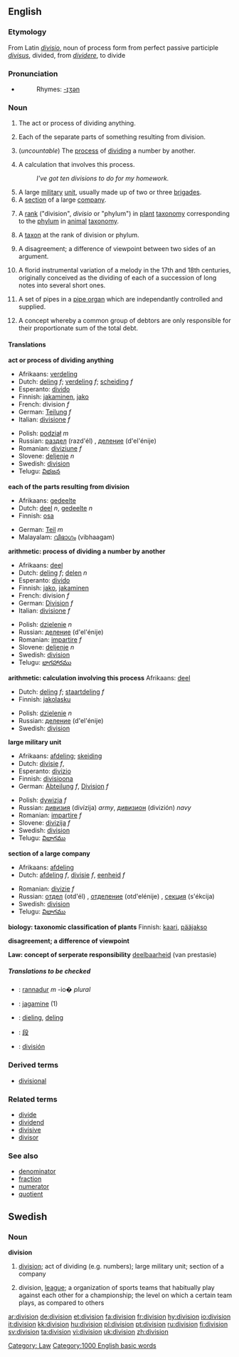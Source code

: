 {{see|división}}
==English==

===Etymology===
From Latin ''[[divisio]]'', noun of process form from perfect passive participle ''[[divisus]]'', divided, from ''[[dividere]]'', to divide

===Pronunciation===
*{{audio|en-us-division.ogg|Audio (US)}}
*:Rhymes: [[Rhymes:English:-ɪʒən|-ɪʒən]]

===Noun===
{{en-noun|s|-}}

#{{uncountable}} The act or process of dividing anything.
#Each of the separate parts of something resulting from division.
#{{arithmetic}} (''uncountable'') The [[process]] of [[divide|dividing]] a number by another.
#{{arithmetic}} A calculation that involves this process.
#:''I've got ten divisions to do for my homework.''
#A large [[military]] [[unit]], usually made up of two or three [[brigade]]s.
#A [[section]] of a large [[company]].
#{{botany}} A [[rank]] ("division", ''divisio'' or "phylum") in [[plant]] [[taxonomy]] corresponding to the [[phylum]] in [[animal]] [[taxonomy]].
#{{botany}} A [[taxon]] at the rank of division or phylum.
#A disagreement; a difference of viewpoint between two sides of an argument.
#{{music}} A florid instrumental variation of a melody in the 17th and 18th centuries, originally conceived as the dividing of each of a succession of long notes into several short ones.
#{{music}} A set of pipes in a [[pipe organ]] which are independantly controlled and supplied.
#{{law}} A concept whereby a common group of debtors are only responsible for their proportionate sum of the total debt.

====Translations====
'''act or process of dividing anything'''
{{top}}
*Afrikaans: [[verdeling]]
*Dutch: [[deling]] ''f''; [[verdeling]] ''f''; [[scheiding]] ''f''
*Esperanto: [[divido]]
*Finnish: [[jakaminen]], [[jako]]
*French: division ''f''
*German: [[Teilung]] ''f''
*Italian: [[divisione]] ''f''
{{mid}}
*Polish: [[podział]] ''m''
*Russian: [[раздел]] (razd'él) {{m}}, [[деление]] (d'el'énije) {{n}}
*Romanian: [[diviziune]] ''f''
*Slovene: [[deljenje]] ''n''
*Swedish: [[division#Swedish|division]] {{c}}
*Telugu: [[విభజన]] 
{{bottom}}

'''each of the parts resulting from division'''
{{top}}
*Afrikaans: [[gedeelte]]
*Dutch: [[deel]] ''n'', [[gedeelte]] ''n''
*Finnish: [[osa]]
{{mid}}
*German: [[Teil]] ''m''
*Malayalam: [[വിഭാഗം]] (vibhaagam)
{{bottom}}

'''arithmetic: process of dividing a number by another'''
{{top}}
*Afrikaans: [[deel]]
*Dutch: [[deling]] ''f'';  [[delen]] ''n''
*Esperanto: [[divido]]
*Finnish: [[jako]], [[jakaminen]]
*French: division ''f''
*German: [[Division]] ''f''
*Italian: [[divisione]] ''f''
{{mid}}
*Polish: [[dzielenie]] ''n''
*Russian: [[деление]] (d'el'énije) {{n}}
*Romanian: [[impartire]] ''f''
*Slovene: [[deljenje]] ''n''
*Swedish: [[division#Swedish|division]] {{c}}
*Telugu: [[భాగహారము]]
{{bottom}}

'''arithmetic: calculation involving this process'''
{{top}}
Afrikaans: [[deel]]
*Dutch: [[deling]] ''f''; [[staartdeling]] ''f''
*Finnish: [[jakolasku]]
{{mid}}
*Polish: [[dzielenie]] ''n''
*Russian: [[деление]] (d'el'énije) {{n}}
*Swedish: [[division#Swedish|division]] {{c}}
{{bottom}}

'''large military unit'''
{{top}}
*Afrikaans: [[afdeling]]; [[skeiding]]
*Dutch: [[divisie]] ''f'',
*Esperanto: [[divizio]]
*Finnish: [[divisioona]]
*German: [[Abteilung]] ''f'', [[Division]] ''f''
{{mid}}
*Polish: [[dywizja]] ''f''
*Russian: [[дивизия]] (divízija) {{f}} ''army'', [[дивизион]] (divizión) {{m}} ''navy''
*Romanian: [[impartire]] ''f''
*Slovene: [[divizija]] ''f''
*Swedish: [[division#Swedish|division]] {{c}}
*Telugu: [[విభాగము]]
{{bottom}}

'''section of a large company'''
{{top}}
*Afrikaans: [[afdeling]] 
*Dutch: [[afdeling]] ''f'', [[divisie]] ''f'', [[eenheid]] ''f''
{{mid}}
*Romanian: [[divizie]] ''f''
*Russian: [[отдел]] (otd'él) {{m}}, [[отделение]] (otd'elénije) {{n}}, [[секция]] (s'ékcija) {{f}}
*Swedish: [[division#Swedish|division]] {{c}}
*Telugu: [[విభాగము]]
{{bottom}}

'''biology: taxonomic classification of plants'''
{{top}}
Finnish: [[kaari]], [[pääjakso]]
{{mid}}
{{bottom}}

'''disagreement; a difference of viewpoint'''
{{top}}
{{mid}}
{{bottom}}

'''Law: concept of serperate responsibility'''
[[deelbaarheid]] (van prestasie)

=====Translations to be checked=====
<!--Remove this section once all of the translations below have been moved into the tables above.-->
{{checktrans}}
[[Category: Law]]
*{{ttbc|Breton}}: [[rannadur]] ''m'' -io� ''plural''
*{{ttbc|Estonian}}: [[jagamine]] (1)
*{{ttbc|Frisian}}: [[dieling]], [[deling]]
*{{ttbc|CJKV Characters}}: [[段]]
*{{ttbc|Spanish}}: [[división]] {{f}}

===Derived terms===
*[[divisional]]

===Related terms===
*[[divide]]
*[[dividend]]
*[[divisive]]
*[[divisor]]

===See also===
*[[denominator]]
*[[fraction]]
*[[numerator]]
*[[quotient]]

[[Category:1000 English basic words]]

==Swedish==

===Noun===
{{sv-noun-reg-r-c|2=divisione}}
'''division''' {{c}}


#[[division#English|division]]; act of dividing (e.g. numbers); large military unit; section of a company
#{{sports}} division, [[league]]; a organization of sports teams that habitually play against each other for a championship; the level on which a certain team plays, as compared to others

[[ar:division]]
[[de:division]]
[[et:division]]
[[fa:division]]
[[fr:division]]
[[hy:division]]
[[io:division]]
[[it:division]]
[[kk:division]]
[[hu:division]]
[[pl:division]]
[[pt:division]]
[[ru:division]]
[[fi:division]]
[[sv:division]]
[[ta:division]]
[[vi:division]]
[[uk:division]]
[[zh:division]]